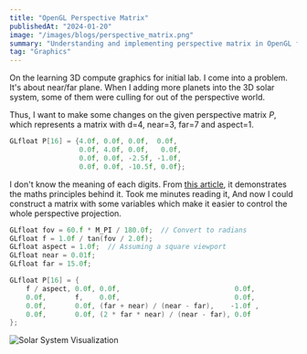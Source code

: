 ```yaml
---
title: "OpenGL Perspective Matrix"
publishedAt: "2024-01-20"
image: "/images/blogs/perspective_matrix.png"
summary: "Understanding and implementing perspective matrix in OpenGL for 3D graphics programming"
tag: "Graphics"
---
```


On the learning 3D compute graphics for initial lab. I come into a problem. It's about near/far plane. When I adding more planets into the 3D solar system, some of them were culling for out of the perspective world.

Thus, I want to make some changes on the given perspective matrix $P$, which represents a matrix with d=4, near=3, far=7 and aspect=1.

```cpp
GLfloat P[16] = {4.0f, 0.0f, 0.0f,  0.0f,
                 0.0f, 4.0f, 0.0f,   0.0f,
                 0.0f, 0.0f, -2.5f, -1.0f,
                 0.0f, 0.0f, -10.5f, 0.0f};
```

I don't know the meaning of each digits. From [this article](https://www.scratchapixel.com/lessons/3d-basic-rendering/perspective-and-orthographic-projection-matrix/opengl-perspective-projection-matrix.html), it demonstrates the maths principles behind it. Took me minutes reading it, And now I could construct a matrix with some variables which make it easier to control the whole perspective projection.

```cpp
GLfloat fov = 60.f * M_PI / 180.0f;  // Convert to radians
GLfloat f = 1.0f / tan(fov / 2.0f);
GLfloat aspect = 1.0f;  // Assuming a square viewport
GLfloat near = 0.01f;
GLfloat far = 15.0f;

GLfloat P[16] = {
    f / aspect, 0.0f, 0.0f,                            0.0f,
    0.0f,       f,    0.0f,                            0.0f,
    0.0f,       0.0f, (far + near) / (near - far),    -1.0f ,
    0.0f,       0.0f, (2 * far * near) / (near - far), 0.0f
};
```

![Solar System Visualization](/images/blogs/solar.png)
